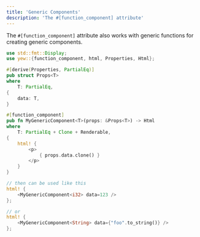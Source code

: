 ```yaml
---
title: 'Generic Components'
description: 'The #[function_component] attribute'
---
```



The `#[function_component]` attribute also works with generic functions for creating generic components.

```rust
use std::fmt::Display;
use yew::{function_component, html, Properties, Html};

#[derive(Properties, PartialEq)]
pub struct Props<T>
where
    T: PartialEq,
{
    data: T,
}

#[function_component]
pub fn MyGenericComponent<T>(props: &Props<T>) -> Html
where
    T: PartialEq + Clone + Renderable,
{
    html! {
        <p>
            { props.data.clone() }
        </p>
    }
}

// then can be used like this
html! {
    <MyGenericComponent<i32> data=123 />
};

// or
html! {
    <MyGenericComponent<String> data={"foo".to_string()} />
};
```

